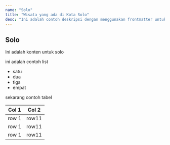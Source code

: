 ```yaml
---
name: "Solo"
title: "Wisata yang ada di Kota Solo"
desc: "Ini adalah contoh deskripsi dengan menggunakan frontmatter untuk Solo"
---
```


## Solo

Ini adalah konten untuk solo

ini adalah contoh list

- satu
- dua
- tiga
- empat

sekarang contoh tabel

| Col 1 | Col 2 |
| ----- | ----- |
| row 1 | row11 |
| row 1 | row11 |
| row 1 | row11 |
